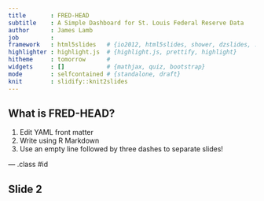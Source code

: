 ```yaml
---
title       : FRED-HEAD
subtitle    : A Simple Dashboard for St. Louis Federal Reserve Data
author      : James Lamb
job         : 
framework   : html5slides   # {io2012, html5slides, shower, dzslides, ...}
highlighter : highlight.js  # {highlight.js, prettify, highlight}
hitheme     : tomorrow      # 
widgets     : []            # {mathjax, quiz, bootstrap}
mode        : selfcontained # {standalone, draft}
knit        : slidify::knit2slides
---
```


## What is FRED-HEAD?

1. Edit YAML front matter
2. Write using R Markdown
3. Use an empty line followed by three dashes to separate slides!

--- .class #id 

## Slide 2




